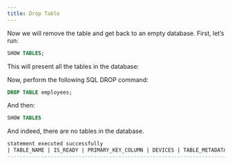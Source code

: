 ```yaml
---
title: Drop Table
---
```


Now we will remove the table and get back to an empty database. First, let’s run:

```sql
SHOW TABLES;
```

This will present all the tables in the database:

Now, perform the following SQL DROP command: 

```sql
DROP TABLE employees;
```

And then:

```sql
SHOW TABLES
```

And indeed, there are no tables in the database.

```sql
statement executed successfully
| TABLE_NAME | IS_READY | PRIMARY_KEY_COLUMN | DEVICES | TABLE_METADATA |
-------------------------------------------------------------------------
```
